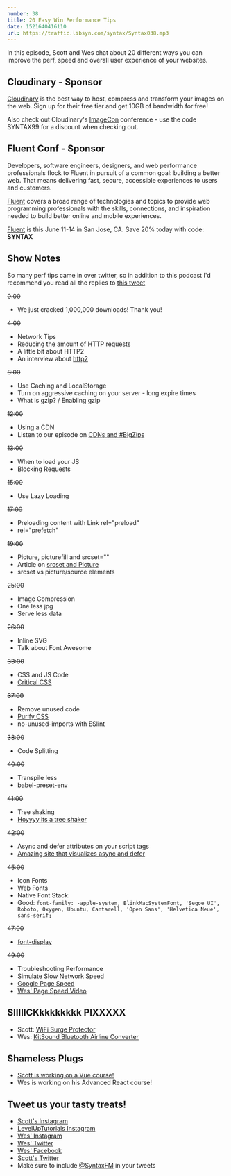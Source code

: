 ```yaml
---
number: 38
title: 20 Easy Win Performance Tips
date: 1521640416110
url: https://traffic.libsyn.com/syntax/Syntax038.mp3
---
```


In this episode, Scott and Wes chat about 20 different ways you can improve the perf, speed and overall user experience of your websites.


## Cloudinary - Sponsor

[Cloudinary](https://cloudinary.com/?utm_source=Syntax.fm&utm_medium=Podcast&utm_content=Cloudinary_Syntax_podcast) is the best way to host, compress and transform your images on the web. Sign up for their free tier and get 10GB of bandwidth for free!

Also check out Cloudinary's [ImageCon](http://www.imagecon.com/?utm_source=Syntax.fm&utm_medium=Podcast&utm_content=ImageCon_Syntax_podcast) conference - use the code SYNTAX99 for a discount when checking out.

## Fluent Conf - Sponsor

Developers, software engineers, designers, and web performance professionals flock to Fluent in pursuit of a common goal: building a better web. That means delivering fast, secure, accessible experiences to users and customers.

[Fluent](https://conferences.oreilly.com/fluent/fl-ca) covers a broad range of technologies and topics to provide web programming professionals with the skills, connections, and inspiration needed to build better online and mobile experiences.

[Fluent](https://conferences.oreilly.com/fluent/fl-ca) is this June 11-14 in San Jose, CA. Save 20% today with code: **SYNTAX**


## Show Notes

So many perf tips came in over twitter, so in addition to this podcast I'd recommend you read all the replies to [this tweet](https://twitter.com/wesbos/status/976082854848450560)

~~0:00~~

* We just cracked 1,000,000 downloads! Thank you!

~~4:00~~

* Network Tips
* Reducing the amount of HTTP requests
* A little bit about HTTP2
* An interview about [http2](https://www.youtube.com/watch?v=w--PU4HO9SM)


~~8:00~~

* Use Caching and LocalStorage
* Turn on aggressive caching on your server - long expire times
* What is gzip? / Enabling gzip


~~12:00~~

* Using a CDN
* Listen to our episode on [CDNs and #BigZips](https://syntax.fm/show/033/large-files-cdns-image-compression-video-hosting-and-big-zips)


~~13:00~~

* When to load your JS
* Blocking Requests

~~15:00~~

* Use Lazy Loading

~~17:00~~

* Preloading content with Link rel="preload"
* rel="prefetch"

~~19:00~~

* Picture, picturefill and srcset=""
* Article on [srcset and Picture](https://www.smashingmagazine.com/2014/05/responsive-images-done-right-guide-picture-srcset/)
* srcset vs picture/source elements

~~25:00~~

* Image Compression
* One less jpg
* Serve less data

~~26:00~~

* Inline SVG
* Talk about Font Awesome

~~33:00~~

* CSS and JS Code
* [Critical CSS](https://github.com/addyosmani/critical)


~~37:00~~

* Remove unused code
* [Purify CSS](https://github.com/purifycss/purifycss)
* no-unused-imports with ESlint


~~38:00~~

* Code Splitting

~~40:00~~

* Transpile less
* babel-preset-env


~~41:00~~

* Tree shaking
* [Hoyyyy its a tree shaker](https://www.youtube.com/watch?v=ajACU-lsnFc)

~~42:00~~

* Async and defer attributes on your script tags
* [Amazing site that visualizes async and defer](http://www.growingwiththeweb.com/2014/02/async-vs-defer-attributes.html)


~~45:00~~
* Icon Fonts
* Web Fonts
* Native Font Stack:
* Good: `font-family: -apple-system, BlinkMacSystemFont, 'Segoe UI', Roboto, Oxygen, Ubuntu, Cantarell, 'Open Sans', 'Helvetica Neue', sans-serif;`

~~47:00~~

* [font-display](https://developer.mozilla.org/en-US/docs/Web/CSS/@font-face/font-display)


~~49:00~~

* Troubleshooting Performance
* Simulate Slow Network Speed
* [Google Page Speed](https://developers.google.com/speed/pagespeed/insights/)
* [Wes' Page Speed Video](http://wesbos.com/wordpress-page-speed/)


## SIIIIICKkkkkkkkk PIXXXXX

* Scott: [WiFi Surge Protector](http://amzn.to/2FVcD9n)
* Wes: [KitSound Bluetooth Airline Converter](http://amzn.to/2DKvtxV)

## Shameless Plugs

* [Scott is working on a Vue course! ](https://LevelUpTutorials.com/pro)
* Wes is working on his Advanced React course!


## Tweet us your tasty treats!

* [Scott's Instagram](https://www.instagram.com/stolinski/)
* [LevelUpTutorials Instagram](https://www.instagram.com/LevelUpTutorials/)
* [Wes' Instagram](https://www.instagram.com/wesbos/)
* [Wes' Twitter](https://twitter.com/wesbos)
* [Wes' Facebook](https://www.facebook.com/wesbos.developer)
* [Scott's Twitter](https://twitter.com/stolinski)
* Make sure to include [@SyntaxFM](https://twitter.com/SyntaxFM) in your tweets
